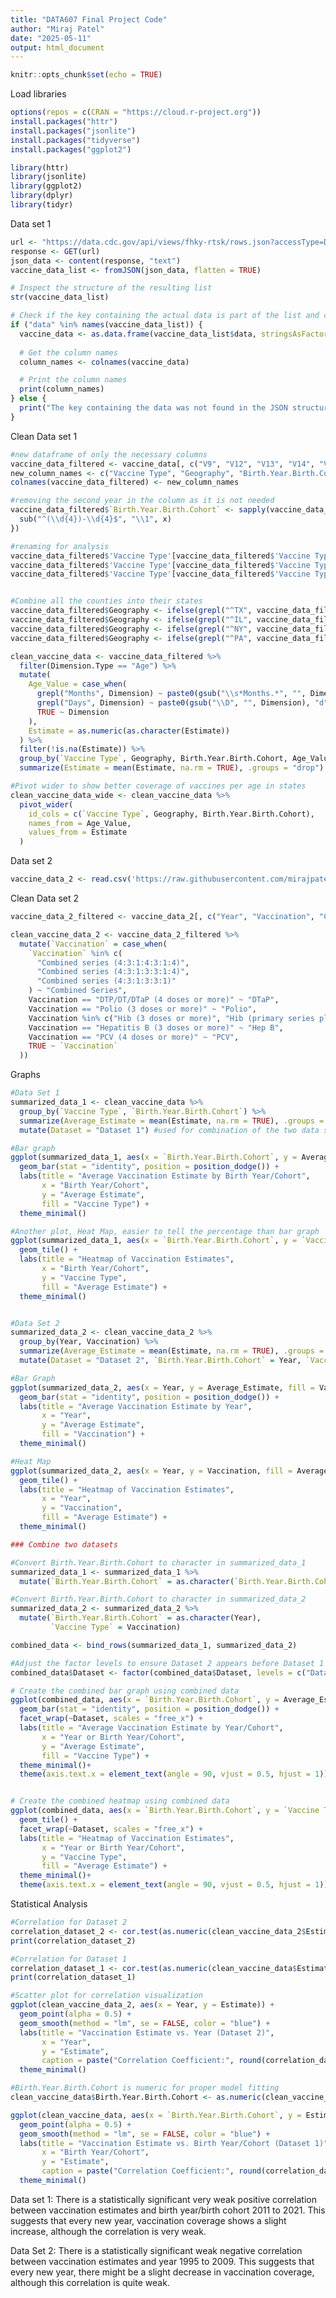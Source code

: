 ---
title: "DATA607 Final Project Code"
author: "Miraj Patel"
date: "2025-05-11"
output: html_document
---

```{r setup, include=FALSE}
knitr::opts_chunk$set(echo = TRUE)
```

Load libraries

```{r}
options(repos = c(CRAN = "https://cloud.r-project.org"))
install.packages("httr")
install.packages("jsonlite")
install.packages("tidyverse")
install.packages("ggplot2")

library(httr)
library(jsonlite)
library(ggplot2)
library(dplyr)
library(tidyr)
```

Data set 1
```{r}
url <- "https://data.cdc.gov/api/views/fhky-rtsk/rows.json?accessType=DOWNLOAD"
response <- GET(url)
json_data <- content(response, "text")
vaccine_data_list <- fromJSON(json_data, flatten = TRUE)

# Inspect the structure of the resulting list
str(vaccine_data_list)

# Check if the key containing the actual data is part of the list and convert it to a data frame
if ("data" %in% names(vaccine_data_list)) {
  vaccine_data <- as.data.frame(vaccine_data_list$data, stringsAsFactors = FALSE)
  
  # Get the column names
  column_names <- colnames(vaccine_data)

  # Print the column names
  print(column_names)
} else {
  print("The key containing the data was not found in the JSON structure")
}

```

Clean Data set 1
```{r}
#new dataframe of only the necessary columns
vaccine_data_filtered <- vaccine_data[, c("V9", "V12", "V13", "V14", "V15", "V16")]
new_column_names <- c("Vaccine Type", "Geography", "Birth.Year.Birth.Cohort", "Dimension.Type", "Dimension", "Estimate")
colnames(vaccine_data_filtered) <- new_column_names

#removing the second year in the column as it is not needed
vaccine_data_filtered$`Birth.Year.Birth.Cohort` <- sapply(vaccine_data_filtered$`Birth.Year.Birth.Cohort`, function(x) {
  sub("^(\\d{4})-\\d{4}$", "\\1", x)
})

#renaming for analysis
vaccine_data_filtered$'Vaccine Type'[vaccine_data_filtered$'Vaccine Type' == "≥1 Dose Varicella"] <- "Varicella"
vaccine_data_filtered$'Vaccine Type'[vaccine_data_filtered$'Vaccine Type' == "≥1 Dose MMR"] <- "Measles, Mumps, Rubella"
vaccine_data_filtered$'Vaccine Type'[vaccine_data_filtered$'Vaccine Type' == "Combined 7 Series"] <- "Combined Series"


#Combine all the counties into their states
vaccine_data_filtered$Geography <- ifelse(grepl("^TX", vaccine_data_filtered$Geography), "Texas", vaccine_data_filtered$Geography)
vaccine_data_filtered$Geography <- ifelse(grepl("^IL", vaccine_data_filtered$Geography), "Illinois", vaccine_data_filtered$Geography)
vaccine_data_filtered$Geography <- ifelse(grepl("^NY", vaccine_data_filtered$Geography), "New York", vaccine_data_filtered$Geography)
vaccine_data_filtered$Geography <- ifelse(grepl("^PA", vaccine_data_filtered$Geography), "Pennsylvania", vaccine_data_filtered$Geography)

clean_vaccine_data <- vaccine_data_filtered %>%
  filter(Dimension.Type == "Age") %>%
  mutate(
    Age_Value = case_when(
      grepl("Months", Dimension) ~ paste0(gsub("\\s*Months.*", "", Dimension), "m"),
      grepl("Days", Dimension) ~ paste0(gsub("\\D", "", Dimension), "d"),
      TRUE ~ Dimension
    ),
    Estimate = as.numeric(as.character(Estimate))
  ) %>%
  filter(!is.na(Estimate)) %>%
  group_by(`Vaccine Type`, Geography, Birth.Year.Birth.Cohort, Age_Value) %>%
  summarize(Estimate = mean(Estimate, na.rm = TRUE), .groups = "drop")

#Pivot wider to show better coverage of vaccines per age in states
clean_vaccine_data_wide <- clean_vaccine_data %>%
  pivot_wider(
    id_cols = c(`Vaccine Type`, Geography, Birth.Year.Birth.Cohort),
    names_from = Age_Value,
    values_from = Estimate
  )
```

Data set 2
```{r}
vaccine_data_2 <- read.csv('https://raw.githubusercontent.com/mirajpatel289/Data607/refs/heads/main/Vaccination%20Coverage%2019-35month%20.csv')
```

Clean Data set 2

```{r}
vaccine_data_2_filtered <- vaccine_data_2[, c("Year", "Vaccination", "Category", "Group", "Estimate" )]

clean_vaccine_data_2 <- vaccine_data_2_filtered %>%
  mutate(`Vaccination` = case_when(
    `Vaccination` %in% c(
      "Combined series (4:3:1:4:3:1:4)",
      "Combined series (4:3:1:3:3:1:4)",
      "Combined series (4:3:1:3:3:1)"
    ) ~ "Combined Series",
    Vaccination == "DTP/DT/DTaP (4 doses or more)" ~ "DTaP",
    Vaccination == "Polio (3 doses or more)" ~ "Polio",
    Vaccination %in% c("Hib (3 doses or more)", "Hib (primary series plus booster dose)") ~ "Hib",
    Vaccination == "Hepatitis B (3 doses or more)" ~ "Hep B",
    Vaccination == "PCV (4 doses or more)" ~ "PCV",
    TRUE ~ `Vaccination`
  ))

```

Graphs

```{r}
#Data Set 1
summarized_data_1 <- clean_vaccine_data %>%
  group_by(`Vaccine Type`, `Birth.Year.Birth.Cohort`) %>%
  summarize(Average_Estimate = mean(Estimate, na.rm = TRUE), .groups = "drop") %>%
  mutate(Dataset = "Dataset 1") #used for combination of the two data sets

#Bar graph
ggplot(summarized_data_1, aes(x = `Birth.Year.Birth.Cohort`, y = Average_Estimate, fill = `Vaccine Type`)) +
  geom_bar(stat = "identity", position = position_dodge()) +
  labs(title = "Average Vaccination Estimate by Birth Year/Cohort",
       x = "Birth Year/Cohort",
       y = "Average Estimate",
       fill = "Vaccine Type") +
  theme_minimal()

#Another plot, Heat Map, easier to tell the percentage than bar graph
ggplot(summarized_data_1, aes(x = `Birth.Year.Birth.Cohort`, y = `Vaccine Type`, fill = Average_Estimate)) +
  geom_tile() +
  labs(title = "Heatmap of Vaccination Estimates",
       x = "Birth Year/Cohort",
       y = "Vaccine Type",
       fill = "Average Estimate") +
  theme_minimal()


#Data Set 2
summarized_data_2 <- clean_vaccine_data_2 %>%
  group_by(Year, Vaccination) %>%
  summarize(Average_Estimate = mean(Estimate, na.rm = TRUE), .groups = "drop") %>%
  mutate(Dataset = "Dataset 2", `Birth.Year.Birth.Cohort` = Year, `Vaccine Type` = Vaccination) #used for combination of two data sets

#Bar Graph
ggplot(summarized_data_2, aes(x = Year, y = Average_Estimate, fill = Vaccination)) +
  geom_bar(stat = "identity", position = position_dodge()) +
  labs(title = "Average Vaccination Estimate by Year",
       x = "Year",
       y = "Average Estimate",
       fill = "Vaccination") +
  theme_minimal()

#Heat Map
ggplot(summarized_data_2, aes(x = Year, y = Vaccination, fill = Average_Estimate)) +
  geom_tile() +
  labs(title = "Heatmap of Vaccination Estimates",
       x = "Year",
       y = "Vaccination",
       fill = "Average Estimate") +
  theme_minimal()

### Combine two datasets

#Convert Birth.Year.Birth.Cohort to character in summarized_data_1
summarized_data_1 <- summarized_data_1 %>%
  mutate(`Birth.Year.Birth.Cohort` = as.character(`Birth.Year.Birth.Cohort`))

#Convert Birth.Year.Birth.Cohort to character in summarized_data_2
summarized_data_2 <- summarized_data_2 %>%
  mutate(`Birth.Year.Birth.Cohort` = as.character(Year),
         `Vaccine Type` = Vaccination)

combined_data <- bind_rows(summarized_data_1, summarized_data_2)

#Adjust the factor levels to ensure Dataset 2 appears before Dataset 1 so the years are in order
combined_data$Dataset <- factor(combined_data$Dataset, levels = c("Dataset 2", "Dataset 1"))

# Create the combined bar graph using combined data
ggplot(combined_data, aes(x = `Birth.Year.Birth.Cohort`, y = Average_Estimate, fill = `Vaccine Type`)) +
  geom_bar(stat = "identity", position = position_dodge()) +
  facet_wrap(~Dataset, scales = "free_x") +
  labs(title = "Average Vaccination Estimate by Year/Cohort",
       x = "Year or Birth Year/Cohort",
       y = "Average Estimate",
       fill = "Vaccine Type") +
  theme_minimal()+
  theme(axis.text.x = element_text(angle = 90, vjust = 0.5, hjust = 1)) #easier to read


# Create the combined heatmap using combined data
ggplot(combined_data, aes(x = `Birth.Year.Birth.Cohort`, y = `Vaccine Type`, fill = Average_Estimate)) +
  geom_tile() +
  facet_wrap(~Dataset, scales = "free_x") +
  labs(title = "Heatmap of Vaccination Estimates",
       x = "Year or Birth Year/Cohort",
       y = "Vaccine Type",
       fill = "Average Estimate") +
  theme_minimal()+
  theme(axis.text.x = element_text(angle = 90, vjust = 0.5, hjust = 1)) #easier to read

```

Statistical Analysis

```{r}
#Correlation for Dataset 2
correlation_dataset_2 <- cor.test(as.numeric(clean_vaccine_data_2$Estimate), as.numeric(clean_vaccine_data_2$Year))
print(correlation_dataset_2)

#Correlation for Dataset 1
correlation_dataset_1 <- cor.test(as.numeric(clean_vaccine_data$Estimate), as.numeric(clean_vaccine_data$`Birth.Year.Birth.Cohort`))
print(correlation_dataset_1)

#Scatter plot for correlation visualization
ggplot(clean_vaccine_data_2, aes(x = Year, y = Estimate)) +
  geom_point(alpha = 0.5) +
  geom_smooth(method = "lm", se = FALSE, color = "blue") +
  labs(title = "Vaccination Estimate vs. Year (Dataset 2)",
       x = "Year",
       y = "Estimate",
       caption = paste("Correlation Coefficient:", round(correlation_dataset_2$estimate, 2))) +
  theme_minimal()

#Birth.Year.Birth.Cohort is numeric for proper model fitting
clean_vaccine_data$Birth.Year.Birth.Cohort <- as.numeric(clean_vaccine_data$Birth.Year.Birth.Cohort)

ggplot(clean_vaccine_data, aes(x = `Birth.Year.Birth.Cohort`, y = Estimate)) +
  geom_point(alpha = 0.5) +
  geom_smooth(method = "lm", se = FALSE, color = "blue") +
  labs(title = "Vaccination Estimate vs. Birth Year/Cohort (Dataset 1)",
       x = "Birth Year/Cohort",
       y = "Estimate",
       caption = paste("Correlation Coefficient:", round(correlation_dataset_1$estimate, 3))) +
  theme_minimal()
```

Data set 1: There is a statistically significant very weak positive correlation between vaccination estimates and birth year/birth cohort 2011 to 2021. This suggests that every new year, vaccination coverage shows a slight increase, although the correlation is very weak.

Data Set 2: There is a statistically significant weak negative correlation between vaccination estimates and year 1995 to 2009. This suggests that every new year, there might be a slight decrease in vaccination coverage, although this correlation is quite weak.


